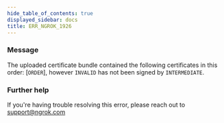 ```yaml
---
hide_table_of_contents: true
displayed_sidebar: docs
title: ERR_NGROK_1926
---
```


### Message

The uploaded certificate bundle contained the following certificates in this order: [`ORDER`], however `INVALID` has not been signed by `INTERMEDIATE`.

<ErrorDetails />

### Further help

If you're having trouble resolving this error, please reach out to [support@ngrok.com](mailto:support@ngrok.com?subject=Help%20with%20ERR_NGROK_1926)
